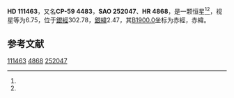 {{Starbox begin
| name = HD 111463
}}
{{Starbox observe
| epoch = [[J2000.0|J2000.0]]
| constell = {{星座名待查}}<ref name=SIMBAD>{{cite web
 | url=http://simbad.u-strasbg.fr/simbad/sim-id?Ident=HR+4868
 | title=Pulsating variable Star
 | publisher=Centre de Données astronomiques de Strasbourg
 | work=SIMBAD
 | accessdate=2012-07-13
 | archive-date=2016-03-16
 | archive-url=https://web.archive.org/web/20160316190247/http://simbad.u-strasbg.fr/simbad/sim-id?Ident=HR+4868
 | dead-url=no
 }}</ref><ref name=DATA>{{cite web
 | url=http://vizier.u-strasbg.fr/viz-bin/VizieR-5?-out.add=.&-source=5050&-corr=PK=HR&-out.max=9999&HR=4868
 | title=VizieR Detailed Page
 | accessdate=2012-07-13
 | archive-date=2016-03-05
 | archive-url=https://web.archive.org/web/20160305225110/http://vizier.u-strasbg.fr/viz-bin/VizieR-5?-out.add=.&-source=5050&-corr=PK=HR&-out.max=9999&HR=4868
 | dead-url=no
 }}</ref>
| 星官 = 
| ra = {{RA|12|50|12}}<ref name=SIMBAD /><ref name=DATA />
| dec = {{DEC|-60|24|3}}<ref name=SIMBAD /><ref name=DATA />
| appmag_v = 6.75<ref name=SIMBAD /><ref name=DATA />
}}
{{Starbox character
| class = A3II<ref name=SIMBAD /><ref name=DATA />
| b-v = 0.35<ref name=SIMBAD /><ref name=DATA />
| u-b = 0.21<ref name=SIMBAD /><ref name=DATA />
| r-i = <ref name=SIMBAD /><ref name=DATA />
| variable = 
}}
{{Starbox astrometry
| radial_v = 0.21
| prop_mo_ra = -9
| parallax = 
| p_error = 
}}
{{Starbox catalog
| names =CP-59 4483，[[SAO星表|SAO]] 252047，[[HD星表|HD]] 111463，[[HR星表|HR]] 4868}}
{{Starbox reference |Simbad=HR+4868}}
{{Starbox end}}

'''HD 111463'''，又名'''CP-59 4483'''，'''SAO 252047'''、'''HR 4868'''，是一颗恒星<ref name=SIMBAD /><ref name=DATA />，视星等为6.75，位于[[銀道座標系|銀經]]302.78，[[銀道座標系|銀緯]]2.47，其[[B1900.0|B1900.0]]坐标为赤經{{RA|12|44|17}}，赤緯{{DEC|-59|2.47|19}}。

== 参考文献 ==
{{reflist}}

{{star-stub}}

[[Category:HD和HDE天體|111463]]
[[Category:HR天體|4868]]
[[Category:SAO天體|252047]]